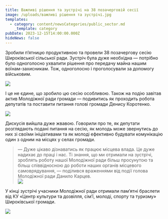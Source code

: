 ```yaml
---
title: Важливі рішення та зустрічі на 38 позачерговій сесії
image: /uploads/важливі рішення та зустрічі.jpg
templates:
  - category: content/newsCategories/public_sector.md
    _template: category
pubDate: 2023-12-15T14:00:00.000Z
hideNews: false
---
```


Зробили п’ятницю продуктивною та  провели 38 позачергову сесію Широківської сільської ради. Зустріч була дуже необхідна — потрібно було одноголосно ухвалити рішення про передачу майна нашим воїнам-захисникам. Тож, одноголосно і проголосували за допомогу військовим.

![](/uploads/410928498_743601827816507_4538137414905849452_n.jpg)

І це не єдине, що зробило цю сесію особливою. Також на подію завітав актив Молодіжної ради громади — подивитись як проходить робота депутатів та поставити питання голові громади Денису Коротенко.

![](/uploads/410945442_743601747816515_2080762169835410142_n.jpg)

Дискусія вийшла дуже жвавою. Говорили про те, як депутати розглядають подані питання на сесію, як молодь може звернутись до них зі своїми ініціативами та як молоді ефективно будувати комунікацію один з одним на місцях у селах громади.

> — Дуже цікаво дізнаватись як працює місцева влада. Це дуже надихає до праці і нас. Ті знання, що ми отримали на зустрічі, зроблять роботу нашої Молодіжної ради більш просунутою та більш співвідносною до роботи наших органів місцевого самоврядування, — поділився враженнями від події голова Молодіжної ради Данило Карцев.\
> ![](/uploads/410132908_743601834483173_7952261341435751293_n.jpg)

У кінці зустрічі учасники Молодіжної ради отримали пам’ятні браслети від КУ «Центр культури та дозвілля, сім’ї, молоді, спорту та туризму» Широківської громади.

![](/uploads/410912312_743601697816520_1792156242046987717_n.jpg)
